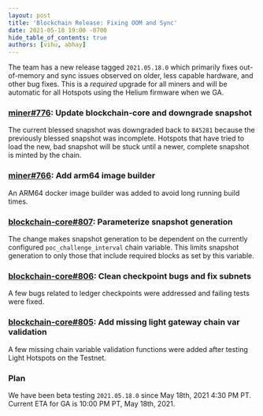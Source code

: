 ```yaml
---
layout: post
title: 'Blockchain Release: Fixing OOM and Sync'
date: 2021-05-18 19:00 -0700
hide_table_of_contents: true
authors: [vihu, abhay]
---
```


The team has a new release tagged `2021.05.18.0` which primarily fixes out-of-memory and sync issues
observed on older, less capable hardware, and other bug fixes. This is a _required_ upgrade for all
miners and will be automatic for all Hotspots using the Helium firmware when we GA.

<!--truncate-->

### [miner#776](https://github.com/helium/miner/pull/776): Update blockchain-core and downgrade snapshot

The current blessed snapshot was downgraded back to `845281` because the previously blessed snapshot
was incomplete. Hotspots that have tried to load the new, bad snapshot will be stuck until a newer,
complete snapshot is minted by the chain.

### [miner#766](https://github.com/helium/miner/pull/766): Add arm64 image builder

An ARM64 docker image builder was added to avoid long running build times.

### [blockchain-core#807](https://github.com/helium/blockchain-core/pull/807): Parameterize snapshot generation

The change makes snapshot generation to be dependent on the currently configured
`poc_challenge_interval` chain variable. This limits snapshot generation to only those that include
required blocks as set by this variable.

### [blockchain-core#806](https://github.com/helium/blockchain-core/pull/806): Clean checkpoint bugs and fix subnets

A few bugs related to ledger checkpoints were addressed and failing tests were fixed.

### [blockchain-core#805](https://github.com/helium/blockchain-core/pull/805): Add missing light gateway chain var validation

A few missing chain variable validation functions were added after testing Light Hotspots on the
Testnet.

### Plan

We have been beta testing `2021.05.18.0` since May 18th, 2021 4:30 PM PT. Current ETA for GA is
10:00 PM PT, May 18th, 2021.
